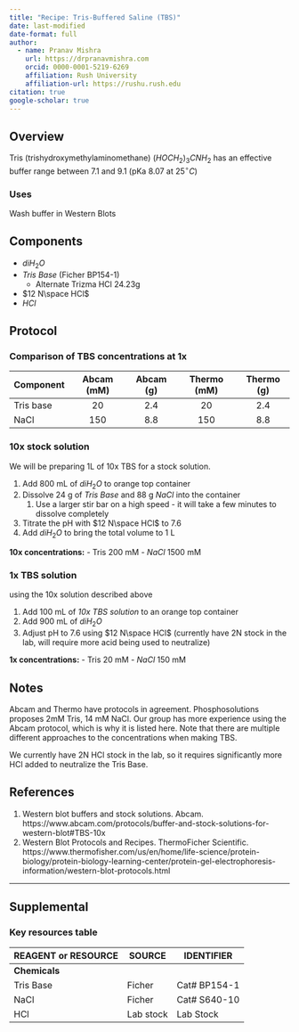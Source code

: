 ```yaml
---
title: "Recipe: Tris-Buffered Saline (TBS)"
date: last-modified
date-format: full
author:
  - name: Pranav Mishra
    url: https://drpranavmishra.com
    orcid: 0000-0001-5219-6269 
    affiliation: Rush University
    affiliation-url: https://rushu.rush.edu 
citation: true
google-scholar: true
---
```


## Overview

Tris (trishydroxymethylaminomethane) $(HOCH_2)_3CNH_2$ has an effective buffer range between 7.1 and 9.1 (pKa 8.07 at $25 ^\circ C$)

### Uses

Wash buffer in Western Blots

## Components

-   $diH_2O$
-   *Tris Base* (Ficher BP154-1)
    -   Alternate Trizma HCl 24.23g
-   $12 N\space HCl$
-   $HCl$

## Protocol

### Comparison of TBS concentrations at 1x

| Component | Abcam (mM) | Abcam (g) | Thermo (mM) | Thermo (g) |
|-----------|:----------:|:---------:|:-----------:|:----------:|
| Tris base |     20     |    2.4    |     20      |    2.4     |
| NaCl      |    150     |    8.8    |     150     |    8.8     |

### 10x stock solution

We will be preparing 1L of 10x TBS for a stock solution.

1.  Add 800 mL of $diH_2O$ to orange top container
2.  Dissolve 24 g of *Tris Base* and 88 g $NaCl$ into the container
    1.  Use a larger stir bar on a high speed - it will take a few minutes to dissolve completely
3.  Titrate the pH with $12 N\space HCl$ to 7.6
4.  Add $diH_2O$ to bring the total volume to 1 L

**10x concentrations:** - Tris 200 mM - $NaCl$ 1500 mM

### 1x TBS solution

using the 10x solution described above

1.  Add 100 mL of *10x TBS solution* to an orange top container
2.  Add 900 mL of $diH_2O$
3.  Adjust pH to 7.6 using $12 N\space HCl$ (currently have 2N stock in the lab, will require more acid being used to neutralize)

**1x concentrations:** - Tris 20 mM - $NaCl$ 150 mM

## Notes

Abcam and Thermo have protocols in agreement. Phosphosolutions proposes 2mM Tris, 14 mM NaCl. Our group has more experience using the Abcam protocol, which is why it is listed here. Note that there are multiple different approaches to the concentrations when making TBS.

We currently have 2N HCl stock in the lab, so it requires significantly more HCl added to neutralize the Tris Base.

## References

1.  Western blot buffers and stock solutions. Abcam. https://www.abcam.com/protocols/buffer-and-stock-solutions-for-western-blot#TBS-10x
2.  Western Blot Protocols and Recipes. ThermoFicher Scientific. https://www.thermofisher.com/us/en/home/life-science/protein-biology/protein-biology-learning-center/protein-gel-electrophoresis-information/western-blot-protocols.html

------------------------------------------------------------------------

## Supplemental

### Key resources table

| **REAGENT or RESOURCE** | **SOURCE** | **IDENTIFIER** |
|-------------------------|------------|----------------|
| **Chemicals**           |            |                |
| Tris Base               | Ficher     | Cat# BP154-1   |
| NaCl                    | Ficher     | Cat# S640-10   |
| HCl                     | Lab stock  | Lab Stock      |
